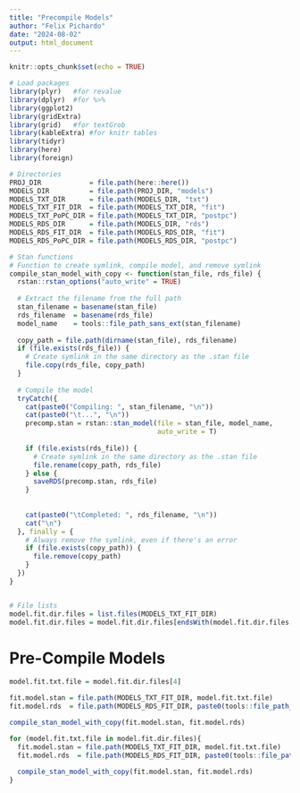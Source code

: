 ```yaml
---
title: "Precompile Models"
author: "Felix Pichardo"
date: "2024-08-02"
output: html_document
---
```


```r
knitr::opts_chunk$set(echo = TRUE)

# Load packages
library(plyr)   #for revalue
library(dplyr)  #for %>%
library(ggplot2)
library(gridExtra)
library(grid)   #for textGrob
library(kableExtra) #for knitr tables
library(tidyr)
library(here)
library(foreign)

# Directories
PROJ_DIR            = file.path(here::here())
MODELS_DIR          = file.path(PROJ_DIR, "models")
MODELS_TXT_DIR      = file.path(MODELS_DIR, "txt")
MODELS_TXT_FIT_DIR  = file.path(MODELS_TXT_DIR, "fit")
MODELS_TXT_PoPC_DIR = file.path(MODELS_TXT_DIR, "postpc")
MODELS_RDS_DIR      = file.path(MODELS_DIR, "rds")
MODELS_RDS_FIT_DIR  = file.path(MODELS_RDS_DIR, "fit")
MODELS_RDS_PoPC_DIR = file.path(MODELS_RDS_DIR, "postpc")

# Stan functions
# Function to create symlink, compile model, and remove symlink
compile_stan_model_with_copy <- function(stan_file, rds_file) {
  rstan::rstan_options("auto_write" = TRUE)
  
  # Extract the filename from the full path
  stan_filename = basename(stan_file)
  rds_filename  = basename(rds_file)
  model_name    = tools::file_path_sans_ext(stan_filename)
  
  copy_path = file.path(dirname(stan_file), rds_filename)
  if (file.exists(rds_file)) {
    # Create symlink in the same directory as the .stan file
    file.copy(rds_file, copy_path)
  }
  
  # Compile the model
  tryCatch({
    cat(paste0("Compiling: ", stan_filename, "\n"))
    cat(paste0("\t...", "\n"))
    precomp.stan = rstan::stan_model(file = stan_file, model_name,
                                     auto_write = T)
    
    if (file.exists(rds_file)) {
      # Create symlink in the same directory as the .stan file
      file.rename(copy_path, rds_file)
    } else {
      saveRDS(precomp.stan, rds_file)
    }
    
    
    cat(paste0("\tCompleted: ", rds_filename, "\n"))
    cat("\n")
  }, finally = {
    # Always remove the symlink, even if there's an error
    if (file.exists(copy_path)) {
      file.remove(copy_path)
    }
  })
}


# File lists
model.fit.dir.files = list.files(MODELS_TXT_FIT_DIR)
model.fit.dir.files = model.fit.dir.files[endsWith(model.fit.dir.files, ".stan")]
```


# Pre-Compile Models
```r
model.fit.txt.file = model.fit.dir.files[4]

fit.model.stan = file.path(MODELS_TXT_FIT_DIR, model.fit.txt.file)
fit.model.rds  = file.path(MODELS_RDS_FIT_DIR, paste0(tools::file_path_sans_ext(model.fit.txt.file), ".rds"))

compile_stan_model_with_copy(fit.model.stan, fit.model.rds)
```


```r
for (model.fit.txt.file in model.fit.dir.files){
  fit.model.stan = file.path(MODELS_TXT_FIT_DIR, model.fit.txt.file)
  fit.model.rds  = file.path(MODELS_RDS_FIT_DIR, paste0(tools::file_path_sans_ext(model.fit.txt.file), ".rds"))
  
  compile_stan_model_with_copy(fit.model.stan, fit.model.rds)
}
```




```r

```

